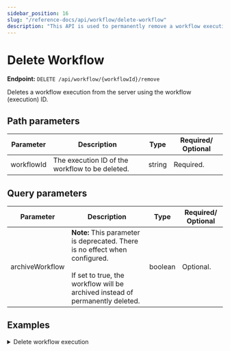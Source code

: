 ```yaml
---
sidebar_position: 16
slug: "/reference-docs/api/workflow/delete-workflow"
description: "This API is used to permanently remove a workflow execution from your Conductor cluster"
---
```



# Delete Workflow

**Endpoint:** `DELETE /api/workflow/{workflowId}/remove`

Deletes a workflow execution from the server using the workflow (execution) ID.

## Path parameters

| Parameter  | Description                                     | Type   | Required/ Optional |
| ---------- | ----------------------------------------------- | ------ | ------------------ |
| workflowId | The execution ID of the workflow to be deleted. | string | Required.          |

## Query parameters

| Parameter       | Description                                                                                                                                                          | Type    | Required/ Optional |
| --------------- | -------------------------------------------------------------------------------------------------------------------------------------------------------------------- | ------- | ------------------ |
| archiveWorkflow | **Note:** This parameter is deprecated. There is no effect when configured. <br/><br/> If set to true, the workflow will be archived instead of permanently deleted. | boolean | Optional.          |

## Examples

<details>
<summary>Delete workflow execution</summary>

**Request**

```shell
curl -X 'DELETE' \
  'https://<YOUR_CLUSTER>/api/workflow/373eabef-b846-11ef-b090-be4a9a728270/remove' \
  -H 'accept: */*' \
  -H 'X-Authorization: <TOKEN>'
```

**Response**

Returns 200 OK, indicating that the workflow has been deleted successfully.

</details>
